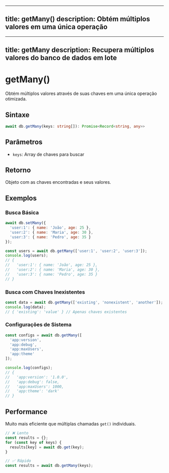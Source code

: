 
---
title: getMany()
description: Obtém múltiplos valores em uma única operação
---

---
title: getMany
description: Recupera múltiplos valores do banco de dados em lote
---

# getMany()

Obtém múltiplos valores através de suas chaves em uma única operação otimizada.

## Sintaxe

```typescript
await db.getMany(keys: string[]): Promise<Record<string, any>>
```

## Parâmetros

- `keys`: Array de chaves para buscar

## Retorno

Objeto com as chaves encontradas e seus valores.

## Exemplos

### Busca Básica
```javascript
await db.setMany({
  'user:1': { name: 'João', age: 25 },
  'user:2': { name: 'Maria', age: 30 },
  'user:3': { name: 'Pedro', age: 35 }
});

const users = await db.getMany(['user:1', 'user:2', 'user:3']);
console.log(users);
// {
//   'user:1': { name: 'João', age: 25 },
//   'user:2': { name: 'Maria', age: 30 },
//   'user:3': { name: 'Pedro', age: 35 }
// }
```

### Busca com Chaves Inexistentes
```javascript
const data = await db.getMany(['existing', 'nonexistent', 'another']);
console.log(data);
// { 'existing': 'value' } // Apenas chaves existentes
```

### Configurações de Sistema
```javascript
const configs = await db.getMany([
  'app:version',
  'app:debug',
  'app:maxUsers',
  'app:theme'
]);

console.log(configs);
// {
//   'app:version': '1.0.0',
//   'app:debug': false,
//   'app:maxUsers': 1000,
//   'app:theme': 'dark'
// }
```

## Performance

Muito mais eficiente que múltiplas chamadas `get()` individuais.

```javascript
// ❌ Lento
const results = {};
for (const key of keys) {
  results[key] = await db.get(key);
}

// ✅ Rápido
const results = await db.getMany(keys);
```

